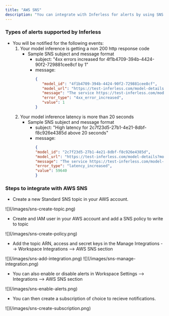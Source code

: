 ```yaml
---
title: "AWS SNS"
description: "You can integrate with Inferless for alerts by using SNS to send notifications about critical events related to model health."
---
```


### Types of alerts supported by Inferless
* You will be notified for the following events:
   1) Your model inference is getting a non 200 http response code
      * Sample SNS subject and message format
         * subject: "4xx errors increased for 4f1b4709-394b-4424-90f2-729881cee8cf by 1"
         * message: 
            ```json
            {
               "model_id": "4f1b4709-394b-4424-90f2-729881cee8cf",
               "model_url": "https://test-inferless.com/model-details?model_id=4f1b4709-394b-4424-90f2-729881cee8cf",
               "message": "The service https://test-inferless.com/model-details?model_id=4f1b4709-394b-4424-90f2-729881cee8cf had 1 4xx errors over the last 30 seconds.",
               "error_type": "4xx_error_increased",
               "value": 1
            }
            ```
   2) Your model inference latency is more than 20 seconds
      * Sample SNS subject and message format
         * subject: "High latency for 2c7f23d5-27b1-4e21-8dbf-f8c926e4385d above 20 seconds"
         * message:
            ```json
            {
            "model_id": "2c7f23d5-27b1-4e21-8dbf-f8c926e4385d",
            "model_url": "https://test-inferless.com/model-details?model_id=2c7f23d5-27b1-4e21-8dbf-f8c926e4385d",
            "message": "The service https://test-inferless.com/model-details?model_id=2c7f23d5-27b1-4e21-8dbf-f8c926e4385d had latency above 20 seconds. Current latency in milliseconds: 59640 ms",
            "error_type": "latency_increased",
            "value": 59640
            }
            ```


### Steps to integrate with AWS SNS

* Create a new Standard SNS topic in your AWS account.
<Frame caption = "Create SNS topic.">![](/images/sns-create-topic.png)</Frame>  

* Create and IAM user in your AWS account and add a SNS policy to write to topic
<Frame caption = "Create SNS user and write policy.">![](/images/sns-create-policy.png)</Frame>  

* Add the topic ARN, access and secret keys in the Manage Integrations --> Workspace Integrations --> AWS SNS section
<Frame caption = "Add SNS Integration">![](/images/sns-add-integration.png)</Frame>  

<Frame caption = "Add SNS Integration">![](/images/sns-manage-integration.png)</Frame>  

* You can also enable or disable alerts in Workspace Settings --> Integrations --> AWS SNS section
<Frame caption = "Enable Alerts">![](/images/sns-enable-alerts.png)</Frame>  

* You can then create a subscription of choice to recieve notifications. 
<Frame caption = "Create SNS subscription">![](/images/sns-create-subscription.png)</Frame>  

